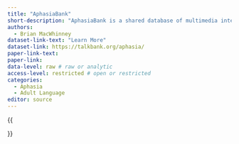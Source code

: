 ```yaml
---
title: "AphasiaBank"
short-description: "AphasiaBank is a shared database of multimedia interactions for the study of communication in aphasia. Access to the data in AphasiaBank is password protected and restricted to members of the AphasiaBank consortium group. This bank is part of the TalkBank repository."
authors:
  - Brian MacWhinney
dataset-link-text: "Learn More"
dataset-link: https://talkbank.org/aphasia/
paper-link-text:
paper-link:
data-level: raw # raw or analytic
access-level: restricted # open or restricted
categories:
  - Aphasia
  - Adult Language
editor: source
---
```


{{<meta short-description>}}
